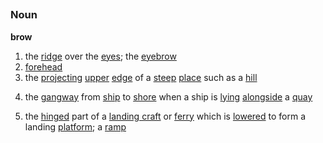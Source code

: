 =={{en}}==
===Noun===
'''brow'''
# the [[ridge]] over the [[eye]]s; the [[eyebrow]]
# [[forehead]]
# the [[projecting]] [[upper]] [[edge]] of a [[steep]] [[place]] such as a [[hill]]
#{{nautical}} the [[gangway]] from [[ship]] to [[shore]] when a ship is [[lying]] [[alongside]] a [[quay]]
#{{nautical}} the [[hinged]] part of a [[landing craft]] or [[ferry]] which is [[lowered]] to form a landing [[platform]]; a [[ramp]]